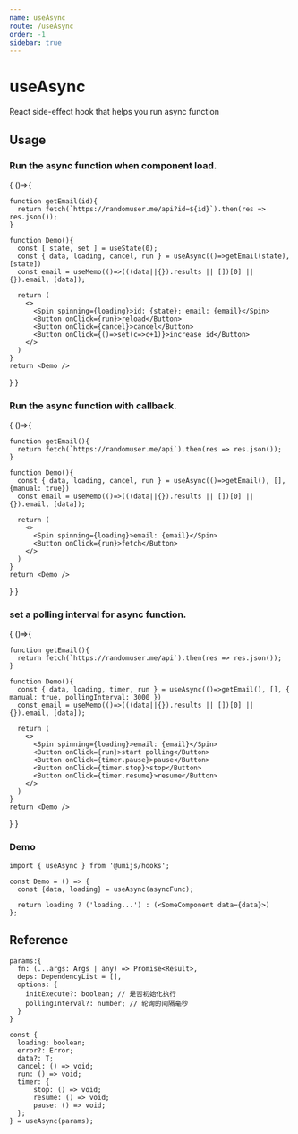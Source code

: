 ```yaml
---
name: useAsync
route: /useAsync
order: -1
sidebar: true
---
```



# useAsync

React side-effect hook that helps you run async function

## Usage

### Run the async function when component load.
<Playground>
{
  ()=>{

    function getEmail(id){
      return fetch(`https://randomuser.me/api?id=${id}`).then(res => res.json());
    }

    function Demo(){
      const [ state, set ] = useState(0);
      const { data, loading, cancel, run } = useAsync(()=>getEmail(state), [state])
      const email = useMemo(()=>(((data||{}).results || [])[0] || {}).email, [data]);

      return (
        <>
          <Spin spinning={loading}>id: {state}; email: {email}</Spin>
          <Button onClick={run}>reload</Button>
          <Button onClick={cancel}>cancel</Button>
          <Button onClick={()=>set(c=>c+1)}>increase id</Button>
        </>
      )
    }
    return <Demo />
  }
}
</Playground>

### Run the async function with callback.
<Playground>
{
  ()=>{

    function getEmail(){
      return fetch(`https://randomuser.me/api`).then(res => res.json());
    }

    function Demo(){
      const { data, loading, cancel, run } = useAsync(()=>getEmail(), [], {manual: true})
      const email = useMemo(()=>(((data||{}).results || [])[0] || {}).email, [data]);

      return (
        <>
          <Spin spinning={loading}>email: {email}</Spin>
          <Button onClick={run}>fetch</Button>
        </>
      )
    }
    return <Demo />
  }
}
</Playground>

### set a polling interval for async function.
<Playground>
{
  ()=>{

    function getEmail(){
      return fetch(`https://randomuser.me/api`).then(res => res.json());
    }

    function Demo(){
      const { data, loading, timer, run } = useAsync(()=>getEmail(), [], { manual: true, pollingInterval: 3000 })
      const email = useMemo(()=>(((data||{}).results || [])[0] || {}).email, [data]);

      return (
        <>
          <Spin spinning={loading}>email: {email}</Spin>
          <Button onClick={run}>start polling</Button>
          <Button onClick={timer.pause}>pause</Button>
          <Button onClick={timer.stop}>stop</Button>
          <Button onClick={timer.resume}>resume</Button>
        </>
      )
    }
    return <Demo />
  }
}
</Playground>


### Demo
```
import { useAsync } from '@umijs/hooks';

const Demo = () => {
  const {data, loading} = useAsync(asyncFunc);

  return loading ? ('loading...') : (<SomeComponent data={data}>)
};
```

## Reference

```
params:{
  fn: (...args: Args | any) => Promise<Result>,
  deps: DependencyList = [],
  options: {
    initExecute?: boolean; // 是否初始化执行
    pollingInterval?: number; // 轮询的间隔毫秒
  }
}

const {
  loading: boolean;
  error?: Error;
  data?: T;
  cancel: () => void;
  run: () => void;
  timer: {
      stop: () => void;
      resume: () => void;
      pause: () => void;
  };
} = useAsync(params);
```
